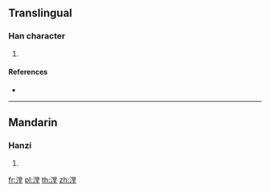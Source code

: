{{character info/new}}
==Translingual==

===Han character===
{{Han char|rn=85|rad=水|as=11|sn=14|four=39114|canj=EFBG}}

# {{defn|Han|sort=水11}}

====References====
* {{Han ref|kx=0646.120|dkj=18148|dj=1055.110|hdz=31721.080|uh=6F1F|ud=28447|bh=E2B5|bd=58037}}

----

==Mandarin==

===Hanzi===
{{cmn-hanzi|pin=[[táng]] ([[tang2]])|wg=t'ang<sup>2</sup>}}

# {{defn|lang=cmn|sort=水11}}

[[fr:漟]]
[[pl:漟]]
[[th:漟]]
[[zh:漟]]